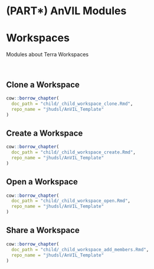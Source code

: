 # (PART\*) AnVIL Modules {-}

# Workspaces

Modules about Terra Workspaces

<br>

## Clone a Workspace

```r
cow::borrow_chapter(
  doc_path = "child/_child_workspace_clone.Rmd",
  repo_name = "jhudsl/AnVIL_Template"
)
```

## Create a Workspace

```r
cow::borrow_chapter(
  doc_path = "child/_child_workspace_create.Rmd",
  repo_name = "jhudsl/AnVIL_Template"
)
```

## Open a Workspace

```r
cow::borrow_chapter(
  doc_path = "child/_child_workspace_open.Rmd",
  repo_name = "jhudsl/AnVIL_Template"
)
```

## Share a Workspace

```r
cow::borrow_chapter(
  doc_path = "child/_child_workspace_add_members.Rmd",
  repo_name = "jhudsl/AnVIL_Template"
)
```

